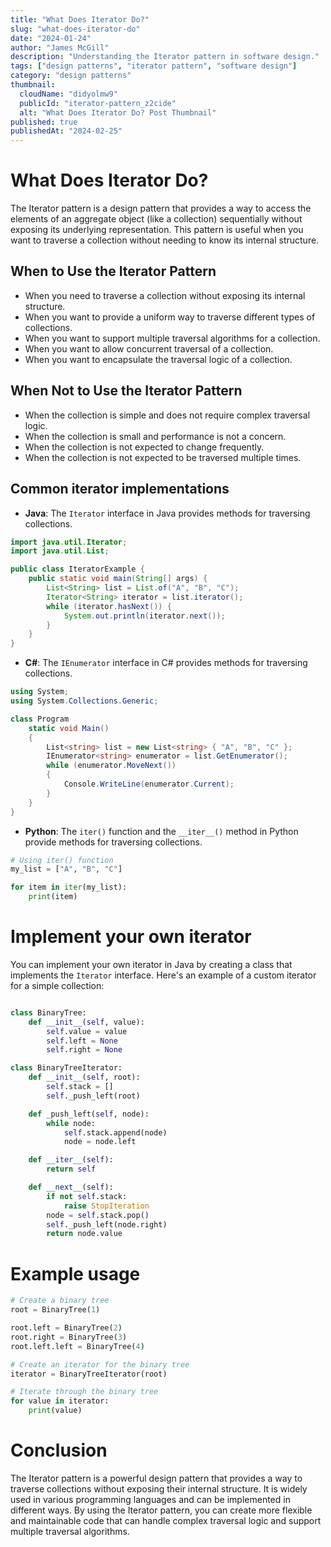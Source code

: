 ```yaml
---
title: "What Does Iterator Do?"
slug: "what-does-iterator-do"
date: "2024-01-24"
author: "James McGill"
description: "Understanding the Iterator pattern in software design."
tags: ["design patterns", "iterator pattern", "software design"]
category: "design patterns"
thumbnail: 
  cloudName: "didyolmw9"
  publicId: "iterator-pattern_z2cide"
  alt: "What Does Iterator Do? Post Thumbnail"
published: true
publishedAt: "2024-02-25"
---
```


# What Does Iterator Do?

The Iterator pattern is a design pattern that provides a way to access the elements of an aggregate object (like a collection) sequentially without exposing its underlying representation. This pattern is useful when you want to traverse a collection without needing to know its internal structure.

## When to Use the Iterator Pattern

- When you need to traverse a collection without exposing its internal structure.
- When you want to provide a uniform way to traverse different types of collections.
- When you want to support multiple traversal algorithms for a collection.
- When you want to allow concurrent traversal of a collection.
- When you want to encapsulate the traversal logic of a collection.

## When Not to Use the Iterator Pattern

- When the collection is simple and does not require complex traversal logic.
- When the collection is small and performance is not a concern.
- When the collection is not expected to change frequently.
- When the collection is not expected to be traversed multiple times.

## Common iterator implementations

- **Java**: The `Iterator` interface in Java provides methods for traversing collections.

```java
import java.util.Iterator;
import java.util.List;

public class IteratorExample {
    public static void main(String[] args) {
        List<String> list = List.of("A", "B", "C");
        Iterator<String> iterator = list.iterator();
        while (iterator.hasNext()) {
            System.out.println(iterator.next());
        }
    }
}
```

- **C#**: The `IEnumerator` interface in C# provides methods for traversing collections.

```csharp
using System;
using System.Collections.Generic;

class Program
    static void Main()
    {
        List<string> list = new List<string> { "A", "B", "C" };
        IEnumerator<string> enumerator = list.GetEnumerator();
        while (enumerator.MoveNext())
        {
            Console.WriteLine(enumerator.Current);
        }
    }
}
```

- **Python**: The `iter()` function and the `__iter__()` method in Python provide methods for traversing collections.

```python
# Using iter() function
my_list = ["A", "B", "C"]

for item in iter(my_list):
    print(item)
```

# Implement your own iterator

You can implement your own iterator in Java by creating a class that implements the `Iterator` interface. Here's an example of a custom iterator for a simple collection:

```python

class BinaryTree:
    def __init__(self, value):
        self.value = value
        self.left = None
        self.right = None

class BinaryTreeIterator:
    def __init__(self, root):
        self.stack = []
        self._push_left(root)

    def _push_left(self, node):
        while node:
            self.stack.append(node)
            node = node.left

    def __iter__(self):
        return self

    def __next__(self):
        if not self.stack:
            raise StopIteration
        node = self.stack.pop()
        self._push_left(node.right)
        return node.value
```

# Example usage

```python
# Create a binary tree
root = BinaryTree(1)

root.left = BinaryTree(2)
root.right = BinaryTree(3)
root.left.left = BinaryTree(4)

# Create an iterator for the binary tree
iterator = BinaryTreeIterator(root)

# Iterate through the binary tree
for value in iterator:
    print(value)
```

# Conclusion

The Iterator pattern is a powerful design pattern that provides a way to traverse collections without exposing their internal structure. It is widely used in various programming languages and can be implemented in different ways. By using the Iterator pattern, you can create more flexible and maintainable code that can handle complex traversal logic and support multiple traversal algorithms.
